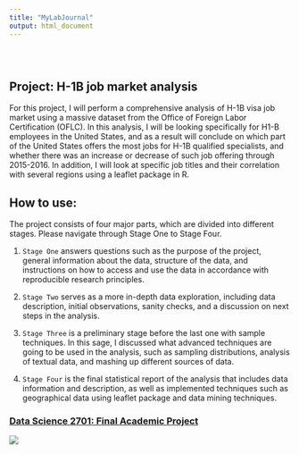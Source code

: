 ```yaml
---
title: "MyLabJournal"
output: html_document
---
```


<style type="text/css">
.title {
  display: none;
}

#getting-started img {
  margin-right: 10px;
}

</style>

<div class="row" style="padding-top: 30px;">
<div class="col-sm-6">

# **Project: H-1B job market analysis**

For this project, I will perform a comprehensive analysis of H-1B visa job market using a massive dataset from the Office of Foreign Labor Certification (OFLC). In this analysis, I will be looking specifically for H1-B employees in the United States, and as a result will conclude on which part of the United States offers the most jobs for H-1B qualified specialists, and whether there was an increase or decrease of such job offering through 2015-2016.  In addition, I will look at specific job titles and their correlation with several regions using a leaflet package in R.

## How to use:

The project consists of four major parts, which are divided into different stages. Please navigate through Stage One to Stage Four.

1. `Stage One` answers questions such as the purpose of the project, general information about the data, structure of the data, and instructions on how to access and use the data in accordance with reproducible research principles.  

2. `Stage Two` serves as a more in-depth data exploration, including data description, initial observations, sanity checks, and a discussion on next steps in the analysis.

3. `Stage Three` is a preliminary stage before the last one with sample techniques. In this sage, I discussed what advanced techniques are going to be used in the analysis, such as sampling distributions, analysis of textual data, and mashing up different sources of data.

4. `Stage Four` is the final statistical report of the analysis that includes data information and description, as well as implemented techniques such as geographical data using leaflet package and data mining techniques.


</div>
<div class="col-sm-6">

### [Data Science 2701: Final Academic Project](https://github.com/abbas070/DataScience2701Project)

<a href = "https://github.com/abbas070/DataScience2701Project">
![](img/DSLogo.jpg)
</a>
</div>
